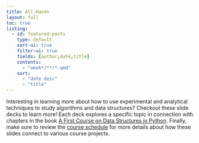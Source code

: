 ```yaml
---
title: All-Hands
layout: full
toc: true
listing:
  - id: featured-posts
    type: default
    sort-ui: true
    filter-ui: true
    fields: [author,date,title]
    contents:
      - "week*/**/*.qmd"
    sort:
      - "date desc"
      - "title"
---
```


Interesting in learning more about how to use experimental and analytical
techniques to study algorithms and data structures? Checkout these slide decks
to learn more! Each deck explores a specific topic in connection with chapters
in the book [A First Course on Data Structures in
Python](https://donsheehy.github.io/datastructures/). Finally, make sure to
review the [course schedule](../schedule/index.qmd) for more details about how
these slides connect to various course projects.

:::{#featured-posts}
:::
